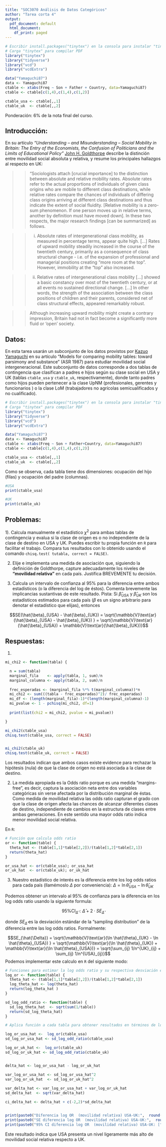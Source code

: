 ```yaml
---
title: "SOC3070 Análisis de Datos Categóricos"
author: "Tarea corta 4"
output:
  pdf_document: default
  html_document:
    df_print: paged
---
```


```r
# Escribir install.packages("tinytex") en la consola para instalar "tinytex"
# Carga "tinytex" para compilar PDF
library("tinytex")
library("tidyverse")
library("vcd")
library("vcdExtra")

data("Yamaguchi87")
data <- Yamaguchi87
ctable <- xtabs(Freq ~ Son + Father + Country, data=Yamaguchi87)
ctable <- ctable[c(1,4),c(1,4),c(1,2)]

ctable_usa <- ctable[,,1]
ctable_uk  <- ctable[,,2]
```
Ponderación: 6% de la nota final del curso. 

## Introducción: 

En su artículo _"Understanding  –  and  Misunderstanding –  Social  Mobility  in  Britain:  The  Entry of the Economists, the Confusion of Politicians and the Limits of Educational Policy"_ [John H. Goldthorpe](https://en.wikipedia.org/wiki/John_Goldthorpe) describe la distinción entre movilidad social absoluta y relativa, y resume los principales hallazgos al respecto en UK:

> > "Sociologists  attach [crucial importance]  to  the  distinction between absolute and relative mobility rates. Absolute rates refer to the actual proportions of individuals of given class origins who are mobile to different class destinations, while relative rates compare the  chances of individuals of differing  class origins arriving at different class destinations  and  thus  indicate  the  extent  of  social  fluidity.  [Relative mobility is a zero-sum phenomenon. If one person moves up in relative terms, another by definition must have moved down]. In  these  two  respects, the major research findings [can be summarized] as follows. 

> > (i) Absolute rates of intergenerational class mobility, as measured in percentage terms, appear quite  high. [...] Rates  of  upward  mobility steadily  increased  in  the  course  of  the twentieth  century,  primarily  as  a  consequence  of  class  structural  change  -  i.e.  of  the expansion  of  professional  and  managerial  positions creating "more   room  at  the  top". However, immobility at the "top" also increased.

> > (ii)  Relative  rates  of  intergenerational  class  mobility [...] showed  a basic  constancy  over  most  of  the  twentieth  century,  or  at  all  events  no  sustained  directional change. [...] In  other  words,  the  strength  of  the  association  between  the  class  positions  of  children  and their parents, considered net of class structural effects, appeared remarkably robust. 

> > Although increasing  upward  mobility  might  create  a  contrary impression,  Britain  had  not  in  fact become a significantly more fluid or ‘open’ society.

## Datos: 

En esta tarea usarán un subconjunto de los datos provistos por [Kazuo Yamaguchi](https://sociology.uchicago.edu/directory/kazuo-yamaguchi) en su artículo "Models for comparing mobility tables: toward parsimony and substance" (ASR 1987) para estudiar movilidad social intergeneracional. Este subconjunto de datos corresponde a dos tablas de contingencia que clasifican a padres e hijos según su clase social en USA y UK (tablas `ctable_usa` y `ctable_uk`, respectivamente), donde  tanto padres como hijos pueden pertenecer a la clase UpNM (profesionales, gerentes y funcionarios ) o la clase LoM (trabajadores no agrícolas semicualificados y no cualificado).

```r
# Escribir install.packages("tinytex") en la consola para instalar "tinytex"
# Carga "tinytex" para compilar PDF
library("tinytex")
library("tidyverse")
library("vcd")
library("vcdExtra")

data("Yamaguchi87")
data <- Yamaguchi87
ctable <- xtabs(Freq ~ Son + Father+Country, data=Yamaguchi87)
ctable <- ctable[c(1,4),c(1,4),c(1,2)]

ctable_usa <- ctable[,,1]
ctable_uk  <- ctable[,,2]
```


Como se observa, cada tabla tiene dos dimensiones: ocupación del hijo (filas) y ocupación del padre (columnas). 
```r
#USA
print(ctable_usa)

#UK
print(ctable_uk)
```



## Problemas:


1). Calcula manualmente el estadístico $\chi^2$ para ambas tablas de contingencia y evalua si la clase de origen es o no independiente de la clase de destino en USA y UK. Puedes escribir tu propia función en `R` para facilitar el trabajo. Compara tus resultados con lo obtenido usando el comando `chisq.test( tutabla, correct = FALSE)`. 


2) Elije e implementa una medida de asociación que, siguiendo la definición de Goldthorpe, capture adecuadamente los niveles de **"movilidad relativa"** en cada país. Justifica BREVEMENTE tu decisión.


3) Calcula un intervalo de confianza al 95% para la diferencia entre ambos estadísticos (o la diferencia del log de éstos). Comenta brevemente las implicancias sustantivas de este resultado. Pista: Si $\hat{\beta}_{USA}$ y $\hat{\beta}_{UK}$ son los estadísticos estimados para cada país ($\beta$ es un signo arbitrario para denotar el estadístico que elijas), entonces


$$SE(\hat{\beta}_{USA} - \hat{\beta}_{UK}) = \sqrt{\mathbb{V}\text{ar}(\hat{\beta}_{USA} - \hat{\beta}_{UK}) }  = \sqrt{\mathbb{V}\text{ar}(\hat{\beta}_{USA}) + \mathbb{V}\text{ar}(\hat{\beta}_{UK})}$$


## Respuestas:

1) 

```r

mi_chi2 <- function(tabla) {

  n = sum(tabla)
  marginal_fila    <- apply(tabla, 1, sum)/n
  marginal_columna <- apply(tabla, 2, sum)/n  
  
  frec_esperadas <- (marginal_fila %*% t(marginal_columna))*n
  mi_chi2 <- sum(((tabla - frec_esperadas)^2)/ frec_esperadas) 
  mi_df <- (length(marginal_fila)-1)*(length(marginal_columna)-1)
  mi_pvalue <- 1 - pchisq(mi_chi2, df=1)
  
  print(list(chi2 = mi_chi2, pvalue = mi_pvalue))

}

mi_chi2(ctable_usa)
chisq.test(ctable_usa, correct = FALSE)


mi_chi2(ctable_uk)
chisq.test(ctable_uk, correct = FALSE)

```

Los resultados indican que ambos casos existe evidence para rechazar la hipótesis (nula) de que la clase de origen no está asociada a la clase de destino.


2) La medida apropiada es la Odds ratio porque es una medida "margins-free", es decir, captura la asociación neta entre dos variables categóricas sin verse afectada por la distribución marginal de éstas. Como medida de movilidad relativa las odds ratio capturan el grado con que la clase de origen afecta las chances de alcanzar diferentes clases de destino, independiente de cambios en la estructura de clases entre ambas generaciones. En este sentido una mayor odds ratio indica menor movilidad social relativa.

En `R`:

```r
# Función que calcula odds ratio
or <- function(table) { 
  theta_hat <- (table[1,1]*table[2,2])/(table[1,2]*table[2,1])
  return(theta_hat)
}

or_usa_hat <- or(ctable_usa); or_usa_hat
or_uk_hat  <- or(ctable_uk); or_uk_hat
```


3) Nuestro estadístico de interés es la diferencia entre los log odds ratios para cada país (llamémoslo $\Delta$ por conveniencia): $\Delta= \ln \hat{\theta}_{USA} - \ln \hat{\theta}_{UK}$

Podemos obtener un intervalo al 95% de confianza para la diferencia en los log odds ratio usando la siguiente formula:

$$95\% \text{CI}_{\hat{\Delta}}: \hat{\Delta} + 2\cdot SE_{\hat{\Delta}}$$

donde $SE_{\hat{\Delta}}$ es la desviación estándar de la "sampling distribution" de la diferencia entre las log odds ratios. Formalmente:

$$SE_{\hat{\Delta}} = \sqrt{\mathbb{V}\text{ar}(\ln \hat{\theta}_{UK} - \ln \hat{\theta}_{USA}) }  = \sqrt{\mathbb{V}\text{ar}(\ln \hat{\theta}_{UK}) + \mathbb{V}\text{ar}(\ln \hat{\theta}_{USA})} =  \sqrt{\sum_{ij} 1/n^{UK}_{ij} + \sum_{ij} 1/n^{USA}_{ij}}$$
Podemos implementar este calculo en `R` del siguiente modo:

```r

# Funciones para estimar la log odds ratio y su respectiva desviación estándar (SE)
log_or <- function(table) { 
  theta_hat <- (table[1,1]*table[2,2])/(table[1,2]*table[2,1])
  log_theta_hat <- log(theta_hat)
  return(log_theta_hat )
}

sd_log_odd_ratio <- function(table) { 
  sd_log_theta_hat  <- sqrt(sum(1/table))
  return(sd_log_theta_hat)
}

# Aplica función a cada tabla para obtener resultados en términos de log odds ratio, luego calcula standard error de cada estimate

log_or_usa_hat <-  log_or(ctable_usa)
sd_log_or_usa_hat <- sd_log_odd_ratio(ctable_usa)

log_or_uk_hat <-  log_or(ctable_uk)
sd_log_or_uk_hat <- sd_log_odd_ratio(ctable_uk)


delta_hat <- log_or_usa_hat - log_or_uk_hat

var_log_or_usa_hat <- sd_log_or_usa_hat^2
var_log_or_uk_hat  <- sd_log_or_uk_hat^2
  
var_delta_hat <- var_log_or_usa_hat + var_log_or_uk_hat
sd_delta_hat  <- sqrt(var_delta_hat)

ci_delta_hat <- delta_hat + c(-2,2)*sd_delta_hat


print(paste0("Diferencia log OR  (movilidad relativa) USA-UK:",  round(delta_hat,2) ))
print(paste0("SE diferencia log OR  (movilidad relativa) USA-UK:",  round(sd_delta_hat,2) ))
print(paste0("95% CI diferencia log OR  (movilidad relativa) USA-UK: [", round(ci_delta_hat[1],2),",",round(ci_delta_hat[2],2),"]"))
```

Este resultado indica que USA presenta un nivel ligeramente más alto de movilidad social relativa respecto a UK.

